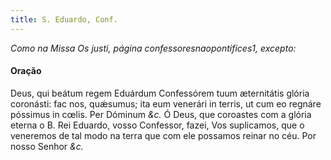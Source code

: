 ```yaml
---
title: S. Eduardo, Conf.
---
```


<em>Como na Missa Os justi, página confessoresnaopontifices1, excepto:</em>

<h4 class="text-center">Oração</h4>
<div class="grid grid-cols-2 gap-5">
  <span class="text-justify">
    Deus, qui beátum regem Eduárdum Confessórem tuum æternitátis glória
    coronásti: fac nos, quǽsumus; ita eum venerári in terris, ut cum eo regnáre
    póssimus in cœlis. Per Dóminum <em>&c.</em>
  </span>
  <span class="text-justify">
    Ó Deus, que coroastes com a glória eterna o B. Rei Eduardo, vosso Confessor,
    fazei, Vos suplicamos, que o veneremos de tal modo na terra que com ele
    possamos reinar no céu. Por nosso Senhor <em>&c.</em>
  </span>
</div>
